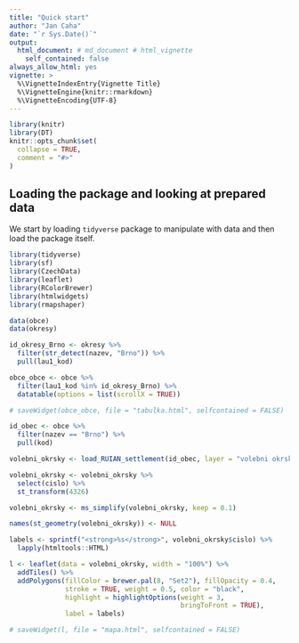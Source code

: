 ```yaml
---
title: "Quick start"
author: "Jan Caha"
date: "`r Sys.Date()`"
output: 
  html_document: # md_document # html_vignette
    self_contained: false
always_allow_html: yes
vignette: >
  %\VignetteIndexEntry{Vignette Title}
  %\VignetteEngine{knitr::rmarkdown}
  %\VignetteEncoding{UTF-8}
---
```


```r
library(knitr)
library(DT)
knitr::opts_chunk$set(
  collapse = TRUE,
  comment = "#>"
)
```

## Loading the package and looking at prepared data

We start by loading `tidyverse` package to manipulate with data and then load the package itself.

```r
library(tidyverse)
library(sf)
library(CzechData)
library(leaflet)
library(RColorBrewer)
library(htmlwidgets)
library(rmapshaper)
```

```r
data(obce)
data(okresy)
```

```r
id_okresy_Brno <- okresy %>% 
  filter(str_detect(nazev, "Brno")) %>% 
  pull(lau1_kod)

obce_obce <- obce %>% 
  filter(lau1_kod %in% id_okresy_Brno) %>% 
  datatable(options = list(scrollX = TRUE))

# saveWidget(obce_obce, file = "tabulka.html", selfcontained = FALSE)
```

```r
id_obec <- obce %>% 
  filter(nazev == "Brno") %>% 
  pull(kod)
```

```r
volebni_okrsky <- load_RUIAN_settlement(id_obec, layer = "volebni okrsky")

volebni_okrsky <- volebni_okrsky %>% 
  select(cislo) %>% 
  st_transform(4326) 

volebni_okrsky <- ms_simplify(volebni_okrsky, keep = 0.1)

names(st_geometry(volebni_okrsky)) <- NULL
```

```r
labels <- sprintf("<strong>%s</strong>", volebni_okrsky$cislo) %>% 
  lapply(htmltools::HTML)

l <- leaflet(data = volebni_okrsky, width = "100%") %>%
  addTiles() %>%
  addPolygons(fillColor = brewer.pal(8, "Set2"), fillOpacity = 0.4,
              stroke = TRUE, weight = 0.5, color = "black",
              highlight = highlightOptions(weight = 3,
                                           bringToFront = TRUE),
              label = labels)

# saveWidget(l, file = "mapa.html", selfcontained = FALSE)
```
